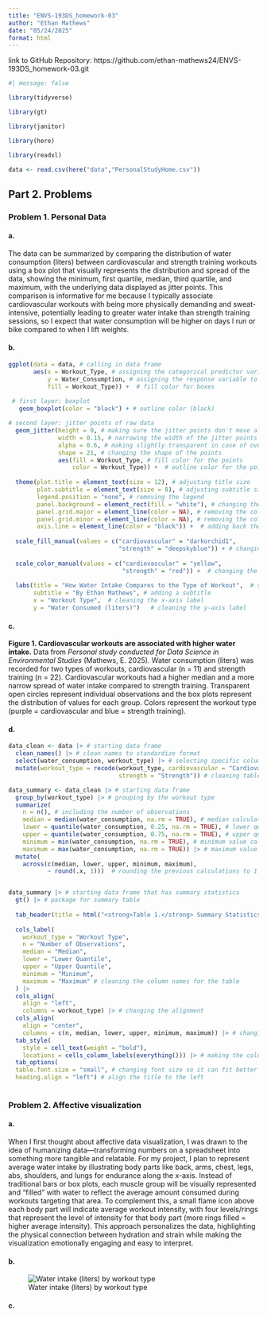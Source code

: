 ```yaml
---
title: "ENVS-193DS_homework-03"
author: "Ethan Mathews"
date: "05/24/2025"
format: html
---
```


link to GitHub Repository: https://github.com/ethan-mathews24/ENVS-193DS_homework-03.git


```r
#| message: false

library(tidyverse)

library(gt)

library(janitor)

library(here)

library(readxl)

data <- read.csv(here("data","PersonalStudyHome.csv"))

```


## Part 2. Problems 

### Problem 1. Personal Data 


#### a. 

The data can be summarized by comparing the distribution of water consumption (liters) between cardiovascular and strength training workouts using a box plot that visually represents the distribution and spread of the data, showing the minimum, first quartile, median, third quartile, and maximum, with the underlying data displayed as jitter points. This comparison is informative for me because I typically associate cardiovascular workouts with being more physically demanding and sweat-intensive, potentially leading to greater water intake than strength training sessions, so I expect that water consumption will be higher on days I run or bike compared to when I lift weights.  


#### b.
```r

ggplot(data = data, # calling in data frame
       aes(x = Workout_Type, # assigning the categorical predictor variable to the x-axis
           y = Water_Consumption, # assigning the response variable to the y-axis
           fill = Workout_Type)) +  # fill color for boxes
  
 # first layer: boxplot 
   geom_boxplot(color = "black") + # outline color (black)

# second layer: jitter points of raw data   
  geom_jitter(height = 0, # making sure the jitter points don't move along y-axis
              width = 0.15, # narrowing the width of the jitter points
              alpha = 0.6, # making slightly transparent in case of overlap 
              shape = 21, # changing the shape of the points
              aes(fill = Workout_Type, # fill color for the points
                  color = Workout_Type)) +  # outline color for the points
  
  theme(plot.title = element_text(size = 12), # adjusting title size
        plot.subtitle = element_text(size = 8), # adjusting subtitle size
        legend.position = "none", # removing the legend
        panel.background = element_rect(fill = "white"), # changing the background color
        panel.grid.major = element_line(color = NA), # removing the color from the grid lines 
        panel.grid.minor = element_line(color = NA), # removing the color from the grid lines 
        axis.line = element_line(color = "black")) +  # adding back the y and x axis lines   
  
  scale_fill_manual(values = c("cardiovascular" = "darkorchid1", 
                               "strength" = "deepskyblue")) + # changing the fill of the boxplots 
  
  scale_color_manual(values = c("cardiovascular" = "yellow",
                                "strength" = "red")) +  # changing the outline color of the jitter points
  
  labs(title = "How Water Intake Compares to the Type of Workout",  # setting title
       subtitle = "By Ethan Mathews", # adding a subtitle
       x = "Workout Type",  # cleaning the x-axis label
       y = "Water Consumed (liters)")   # cleaning the y-axis label


```


#### c. 
**Figure 1. Cardiovascular workouts are associated with higher water intake.** Data from *Personal study conducted for Data Science in Environmental Studies* (Mathews, E. 2025). Water consumption (liters) was recorded for two types of workouts, cardiovascular (n = 11) and strength training (n = 22). Cardiovascular workouts had a higher median and a more narrow spread of water intake compared to strength training. Transparent open circles represent individual observations and the box plots represent the distribution of values for each group. Colors represent the workout type (purple = cardiovascular and blue = strength training).  


#### d.
```r

data_clean <- data |> # starting data frame 
  clean_names() |> # clean names to standardize format 
  select(water_consumption, workout_type) |> # selecting specific columns 
  mutate(workout_type = recode(workout_type, cardiovascular = "Cardiovascular",
                               strength = "Strength")) # cleaning table names for future table reference 

```

```r

data_summary <- data_clean |> # starting data frame 
  group_by(workout_type) |> # grouping by the workout type 
  summarize(
    n = n(), # including the number of observations 
    median = median(water_consumption, na.rm = TRUE), # median calculation 
    lower = quantile(water_consumption, 0.25, na.rm = TRUE), # lower quantile calculation 
    upper = quantile(water_consumption, 0.75, na.rm = TRUE), # upper quantile calculation 
    minimum = min(water_consumption, na.rm = TRUE), # minimum value calculation 
    maximum = max(water_consumption, na.rm = TRUE)) |> # maximum value calculation 
  mutate(
    across(c(median, lower, upper, minimum, maximum), 
           ~ round(.x, 1)))  # rounding the previous calculations to 1 decimal point


data_summary |> # starting data frame that has summary statistics
  gt() |> # package for summary table 
  
  tab_header(title = html("<strong>Table 1.</strong> Summary Statistics of Water Intake (liters) by Workout Type")) |> # creating and bolding table header/title
  
  cols_label(
    workout_type = "Workout Type",
    n = "Number of Observations",
    median = "Median",
    lower = "Lower Quantile",
    upper = "Upper Quantile",
    minimum = "Minimum",
    maximum = "Maximum" # cleaning the column names for the table 
  ) |> 
  cols_align(
    align = "left",
    columns = workout_type) |> # changing the alignment 
  cols_align(
    align = "center",
    columns = c(n, median, lower, upper, minimum, maximum)) |> # changing to center alignment 
  tab_style(
    style = cell_text(weight = "bold"),
    locations = cells_column_labels(everything())) |> # making the column names bold 
  tab_options(
  table.font.size = "small", # changing font size so it can fit better 
  heading.align = "left") # align the title to the left
  

```


### Problem 2. Affective visualization

#### a. 
When I first thought about affective data visualization, I was drawn to the idea of humanizing data—transforming numbers on a spreadsheet into something more tangible and relatable. For my project, I plan to represent average water intake by illustrating body parts like back, arms, chest, legs, abs, shoulders, and lungs for endurance along the x-axis. Instead of traditional bars or box plots, each muscle group will be visually represented and "filled" with water to reflect the average amount consumed during workouts targeting that area. To complement this, a small flame icon above each body part will indicate average workout intensity, with four levels/rings that represent the level of intensity for that body part (more rings filled = higher average intensity). This approach personalizes the data, highlighting the physical connection between hydration and strain while making the visualization emotionally engaging and easy to interpret.


#### b. 
![Water intake (liters) by workout type](Affective_Data.jpg)


#### c. 













